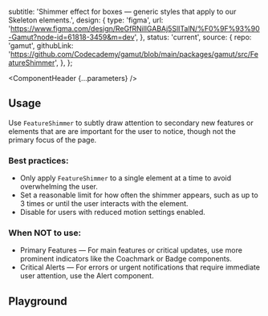 


  subtitle:
    'Shimmer effect for boxes — generic styles that apply to our Skeleton elements.',
  design: {
    type: 'figma',
    url: 'https://www.figma.com/design/ReGfRNillGABAj5SlITalN/%F0%9F%93%90-Gamut?node-id=61818-3459&m=dev',
  },
  status: 'current',
  source: {
    repo: 'gamut',
    githubLink:
      'https://github.com/Codecademy/gamut/blob/main/packages/gamut/src/FeatureShimmer',
  },
};

<Meta of={FeatureShimmerStories} />

<ComponentHeader {...parameters} />

## Usage

Use `FeatureShimmer` to subtly draw attention to secondary new features or elements that are are important for the user to notice, though not the primary focus of the page.

### Best practices:

- Only apply `FeatureShimmer` to a single element at a time to avoid overwhelming the user.
- Set a reasonable limit for how often the shimmer appears, such as up to 3 times or until the user interacts with the element.
- Disable for users with reduced motion settings enabled.

### When NOT to use:

- Primary Features — For main features or critical updates, use more prominent indicators like the <LinkTo id="Molecules/Coachmark">Coachmark</LinkTo> or <LinkTo id="Atoms/Badge">Badge</LinkTo> components.
- Critical Alerts — For errors or urgent notifications that require immediate user attention, use the <LinkTo id="Molecules/Alert">Alert</LinkTo> component.

## Playground

<Canvas sourceState="shown" of={FeatureShimmerStories.Default} />

<Controls />
